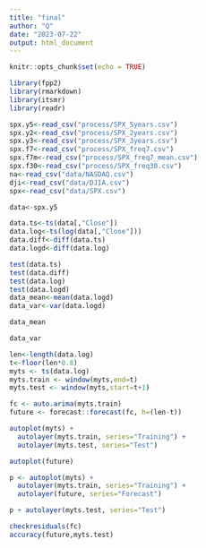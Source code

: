 ```yaml
---
title: "final"
author: "Q"
date: "2023-07-22"
output: html_document
---
```


```r
knitr::opts_chunk$set(echo = TRUE)
```


```r
library(fpp2)
library(rmarkdown)
library(itsmr)
library(readr)
```

```r
spx.y5<-read_csv("process/SPX_5years.csv")
spx.y2<-read_csv("process/SPX_2years.csv")
spx.y3<-read_csv("process/SPX_3years.csv")
spx.f7<-read_csv("process/SPX_freq7.csv")
spx.f7m<-read_csv("process/SPX_freq7_mean.csv")
spx.f30<-read_csv("process/SPX_freq30.csv")
na<-read_csv("data/NASDAQ.csv")
dji<-read_csv("data/DJIA.csv")
spx<-read_csv("data/SPX.csv")
```
```r
data<-spx.y5
```

```r
data.ts<-ts(data[,"Close"])
data.log<-ts(log(data[,"Close"]))
data.diff<-diff(data.ts)
data.logd<-diff(data.log)
```


```r
test(data.ts)
test(data.diff)
test(data.log)
test(data.logd)
data_mean<-mean(data.logd)
data_var<-var(data.logd)
```
```r
data_mean

data_var
```


```r
len<-length(data.log)
t<-floor(len*0.8)
myts <- ts(data.log)
myts.train <- window(myts,end=t)
myts.test <- window(myts,start=t+1)

fc <- auto.arima(myts.train)
future <- forecast::forecast(fc, h=(len-t))

autoplot(myts) +
  autolayer(myts.train, series="Training") +
  autolayer(myts.test, series="Test")

autoplot(future)

p <- autoplot(myts) +
  autolayer(myts.train, series="Training") +
  autolayer(future, series="Forecast")

p + autolayer(myts.test, series="Test")

checkresiduals(fc)
accuracy(future,myts.test)
```







